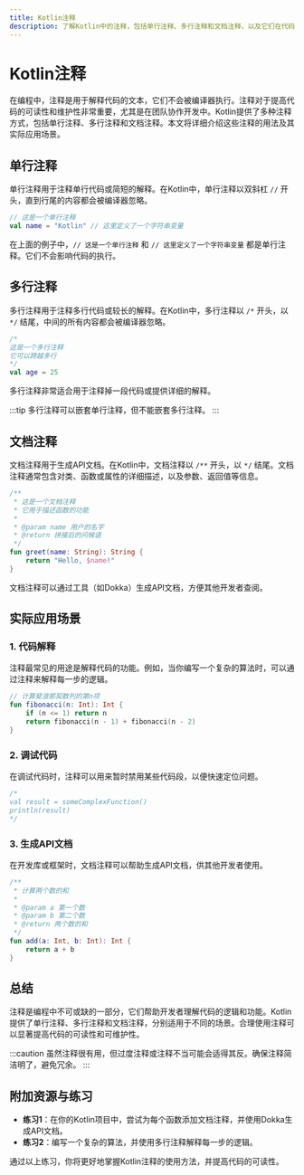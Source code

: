 ```yaml
---
title: Kotlin注释
description: 了解Kotlin中的注释，包括单行注释、多行注释和文档注释，以及它们在代码中的应用场景。
---
```


# Kotlin注释

在编程中，注释是用于解释代码的文本，它们不会被编译器执行。注释对于提高代码的可读性和维护性非常重要，尤其是在团队协作开发中。Kotlin提供了多种注释方式，包括单行注释、多行注释和文档注释。本文将详细介绍这些注释的用法及其实际应用场景。

## 单行注释

单行注释用于注释单行代码或简短的解释。在Kotlin中，单行注释以双斜杠 `//` 开头，直到行尾的内容都会被编译器忽略。

```kotlin
// 这是一个单行注释
val name = "Kotlin" // 这里定义了一个字符串变量
```

在上面的例子中，`// 这是一个单行注释` 和 `// 这里定义了一个字符串变量` 都是单行注释。它们不会影响代码的执行。

## 多行注释

多行注释用于注释多行代码或较长的解释。在Kotlin中，多行注释以 `/*` 开头，以 `*/` 结尾，中间的所有内容都会被编译器忽略。

```kotlin
/*
这是一个多行注释
它可以跨越多行
*/
val age = 25
```

多行注释非常适合用于注释掉一段代码或提供详细的解释。

:::tip
多行注释可以嵌套单行注释，但不能嵌套多行注释。
:::

## 文档注释

文档注释用于生成API文档。在Kotlin中，文档注释以 `/**` 开头，以 `*/` 结尾。文档注释通常包含对类、函数或属性的详细描述，以及参数、返回值等信息。

```kotlin
/**
 * 这是一个文档注释
 * 它用于描述函数的功能
 *
 * @param name 用户的名字
 * @return 拼接后的问候语
 */
fun greet(name: String): String {
    return "Hello, $name!"
}
```

文档注释可以通过工具（如Dokka）生成API文档，方便其他开发者查阅。

## 实际应用场景

### 1. 代码解释

注释最常见的用途是解释代码的功能。例如，当你编写一个复杂的算法时，可以通过注释来解释每一步的逻辑。

```kotlin
// 计算斐波那契数列的第n项
fun fibonacci(n: Int): Int {
    if (n <= 1) return n
    return fibonacci(n - 1) + fibonacci(n - 2)
}
```

### 2. 调试代码

在调试代码时，注释可以用来暂时禁用某些代码段，以便快速定位问题。

```kotlin
/*
val result = someComplexFunction()
println(result)
*/
```

### 3. 生成API文档

在开发库或框架时，文档注释可以帮助生成API文档，供其他开发者使用。

```kotlin
/**
 * 计算两个数的和
 *
 * @param a 第一个数
 * @param b 第二个数
 * @return 两个数的和
 */
fun add(a: Int, b: Int): Int {
    return a + b
}
```

## 总结

注释是编程中不可或缺的一部分，它们帮助开发者理解代码的逻辑和功能。Kotlin提供了单行注释、多行注释和文档注释，分别适用于不同的场景。合理使用注释可以显著提高代码的可读性和可维护性。

:::caution
虽然注释很有用，但过度注释或注释不当可能会适得其反。确保注释简洁明了，避免冗余。
:::

## 附加资源与练习

- **练习1**：在你的Kotlin项目中，尝试为每个函数添加文档注释，并使用Dokka生成API文档。
- **练习2**：编写一个复杂的算法，并使用多行注释解释每一步的逻辑。

通过以上练习，你将更好地掌握Kotlin注释的使用方法，并提高代码的可读性。